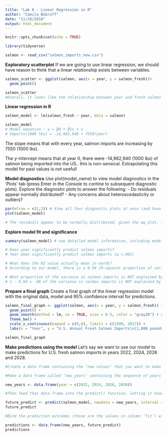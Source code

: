 ```yaml
---
title: "Lab 8 - Linear Regression in R"
author: "Camila Bobroff"
date: "11/20/2018"
output: html_document
---
```


```r
knitr::opts_chunk$set(echo = TRUE)
```

```r
library(tidyverse)

salmon <- read_csv("salmon_imports_new.csv")
```

**Exploratory scatterplot**
If we are going to use linear regression, we should have reason to think that a linear relationship exists between variables.

```r
salmon_scatter <- ggplot(salmon, aes(x = year, y = salmon_fresh))+
  geom_point()

salmon_scatter
#Overall, it looks like the relationship between year and fresh salmon imports is linear. However, the two dips in the scatterplot (around 2004 and 2014) cause some concern. It looks like it might make sense to use a linear regression in this case.
```

**Linear regression in R**
```r
salmon_model <- lm(salmon_fresh ~ year, data = salmon)

salmon_model
# Model equation : y = β0 + β1x + ε
# Imports(1000 lbs) = -14,982,940 + 7550(year)
```
The slope means that with every year, salmon imports are increasing by 7550 (1000 lbs).

The y-intercept means that at year 0, there were -14,982,940 (1000 lbs) of salmon being imported into the US.. this is non-sensical. Extrapolating this model for past values is not useful!

**Model diagnostics**
Use plot(model_name) to view model diagnostics in the ‘Plots’ tab (press Enter in the Console to contine to subsequent diagnostic plots). Explore the diagnostic plots to answer the following:
- Do residuals appear normally distributed?
- Any concerns about heteroscedasticity or outliers?
```r
par(mfrow = c(2,2)) # View all four diagnostic plots at once (and have them appear in the knitted document)
plot(salmon_model)

# The residuals appear to be normally distributed, given the qq plot. There does not seem to be an issue with heteroscedasticity, but there are a few outliers (labeled in the plots below, specifically observation 25) that might be of concern. 
```

**Explore model fit and significance**
```r
summary(salmon_model) # see detailed model information, including model fit information (R2 and coefficient standard errors) and statistics

# Does year significantly predict salmon imports?
# Year does significantly predict salmon imports (p <.001)

# What does the R2 value actually mean in words?
# According to our model, there is a 0.94 (R-square) proportion of variance in salmon imports that can be explained by year.

# What proportion of the variance in salmon imports is NOT explained by year?
# 1 - 0.94 = .06 of the variance in salmon imports is NOT explained by year

```

**Prepare a final graph**
Create a final graph of the linear regression model with the original data, model and 95% confidence interval for predictions.

```r
salmon_final_graph <- ggplot(salmon, aes(x = year, y = salmon_fresh)) + 
  geom_point() +
  geom_smooth(method = lm, se = TRUE, size = 0.5, color = "gray20") + # "Basically the CI ribbon indicates the "range" in which our predictions would be if we were to repeat the experiment (sampling) over and over. One sampling leads to a single straight line of predictions; taking into account variability of the data, the zones indicate a range of possible straight lines, if you will. By default (level at .95), we say "if we were to repeat the sampling over and over, 95% of the regression lines would be inside that grey zone."" Level can be changed by adding level = 0.99, for example, to geom_smooth.
  theme_bw() +
  scale_x_continuous(expand = c(0,0), limits = c(1990, 2017)) +
  labs(x = "Year", y = "U.S. Annual Fresh Salmon Imports\n(1,000 pounds)")

salmon_final_graph
```

**Make predictions using the model**
Let’s say we want to use our model to make predictions for U.S. fresh salmon imports in years 2022, 2024, 2026 and 2028.
```r
#Create a data frame containing the ‘new values’ that you want to make predictions for, feed that into the predict() function

#Make a data frame called ‘new_years’ containing the sequence of years that we want to make predictions for. Notice that the column name we create is the SAME as the variable name ‘year’ that the model uses.

new_years <- data.frame(year = c(2022, 2024, 2026, 2028))

#Then feed that data frame into the predict() function, letting it know which model to use to make predictions for the new values. Include interval = “confidence” to also report the lower and upper bounds of the 95% CI for model fit at each year.

future_predict <- predict(salmon_model, newdata = new_years, interval = "confidence")
future_predict

#Bind the prediction outcomes (those are the values in column ‘fit’) with the ‘new_years’ data to actually create a useful table of predicted imports and upper and lower CI:

predictions <- data.frame(new_years, future_predict)
predictions

```

